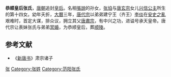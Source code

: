 '''恭顺皇后张氏'''，[[唐朝|唐朝]]追封[[皇后|皇后]]。名相[[張說|張說]]的孙女，[[张垍|张垍]]与[[唐玄宗|唐玄宗]]女儿[[寧親公主|兴信公主]]所生的第十四女。幼年夭折，[[大曆|大曆]]三年，[[唐代宗|唐代宗]]以弟弟建宁王（齐王）[[李倓_(唐朝)|李倓]]在[[安史之亂|安史之亂]]艰难时，首定大谋，排众议，拥立其父[[唐肅宗|唐肅宗]]，有中兴之功，进谥号承天皇帝。唐代宗让表妹张氏与弟弟[[冥婚|冥婚]]，为恭顺皇后，葬[[順陵_(李倓)|顺陵]]。

==参考文献==
*《[[新唐书|新唐书]]》肃宗诸子

{{唐朝皇后}}

[[Category:唐朝追封皇后|张]]
[[Category:张姓|Category:张姓]]
[[Category:范阳张氏|Category:范阳张氏]]
